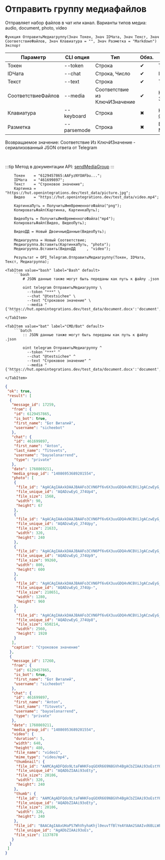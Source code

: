 ﻿---
sidebar_position: 7
description: Отправить группу медиафайлов и другие функции для работы с Telegram в Открытом пакете интеграций - бесплатной open-source библиотеке интеграций для 1С:Предприятие 8, OneScript и CLI
keywords: [1C, 1С, 1С:Предприятие, 1С:Предприятие 8.3, API, Интеграция, Сервисы, Обмен, OneScript, CLI, Telegram]
---


# Отправить группу медиафайлов
 Отправляет набор файлов в чат или канал. Варианты типов медиа: audio, document, photo, video



`Функция ОтправитьМедиагруппу(Знач Токен, Знач IDЧата, Знач Текст, Знач СоответствиеФайлов, Знач Клавиатура = "", Знач Разметка = "Markdown") Экспорт`

  | Параметр | CLI опция | Тип | Обяз. | Назначение |
  |-|-|-|-|-|
  | Токен | --token | Строка | &#x2714; | Токен бота |
  | IDЧата | --chat | Строка, Число | &#x2714; | ID целевого чата или IDЧата*IDТемы |
  | Текст | --text | Строка | &#x2714; | Текст сообщения |
  | СоответствиеФайлов | --media | Соответствие из КлючИЗначение | &#x2714; | Коллекция файлов: Ключ > Файл, Значение > Тип медиа |
  | Клавиатура | --keyboard | Строка | &#x2716; | Клавиатура. См. [`СформироватьКлавиатуруПоМассивуКнопок`](/docs/Telegram/Data-sending/Form-keyboard-from-button-array) |
  | Разметка | --parsemode | Строка | &#x2716; | Вид обработки текста (HTML, Markdown, MarkdownV2) |

  
  Возвращаемое значение:   Соответствие Из КлючИЗначение - сериализованный JSON ответа от Telegram

<br/>

:::tip
Метод в документации API: [sendMediaGroup](https://core.telegram.org/bots/api#sendmediagroup)
:::
<br/>


```bsl title="Пример использования для 1С:Предприятие/OneScript"
    Токен    = "6129457865:AAFyzNYOAFbu...";
    IDЧата   = "461699897";
    Текст    = "Строковое значение";
    Картинка = "https://hut.openintegrations.dev/test_data/picture.jpg";
    Видео    = "https://hut.openintegrations.dev/test_data/video.mp4";

    КартинкаПуть = ПолучитьИмяВременногоФайла("png");
    КопироватьФайл(Картинка, КартинкаПуть);

    ВидеоПуть = ПолучитьИмяВременногоФайла("mp4");
    КопироватьФайл(Видео, ВидеоПуть);

    ВидеоДД = Новый ДвоичныеДанные(ВидеоПуть);

    Медиагруппа = Новый Соответствие;
    Медиагруппа.Вставить(КартинкаПуть, "photo");
    Медиагруппа.Вставить(ВидеоДД     , "video");

    Результат = OPI_Telegram.ОтправитьМедиагруппу(Токен, IDЧата, Текст, Медиагруппа);
```
    

 <Tabs>
  
    <TabItem value="bash" label="Bash" default>
        ```bash
            # JSON данные также могут быть переданы как путь к файлу .json
            
            oint telegram ОтправитьМедиагруппу \
              --token "***" \
              --chat "@testsichee" \
              --text "Строковое значение" \
              --media "{'https://hut.openintegrations.dev/test_data/document.docx':'document','/tmp/mtujm52g.clr.docx':'document'}"
        ```
    </TabItem>
  
    <TabItem value="bat" label="CMD/Bat" default>
        ```batch
            :: JSON данные также могут быть переданы как путь к файлу .json
            
            oint telegram ОтправитьМедиагруппу ^
              --token "***" ^
              --chat "@testsichee" ^
              --text "Строковое значение" ^
              --media "{'https://hut.openintegrations.dev/test_data/document.docx':'document','/tmp/mtujm52g.clr.docx':'document'}"
        ```
    </TabItem>
</Tabs>


```json title="Результат"
{
 "ok": true,
 "result": [
  {
   "message_id": 17259,
   "from": {
    "id": 6129457865,
    "is_bot": true,
    "first_name": "Бот Виталий",
    "username": "sicheebot"
   },
   "chat": {
    "id": 461699897,
    "first_name": "Anton",
    "last_name": "Titovets",
    "username": "bayselonarrend",
    "type": "private"
   },
   "date": 1760869211,
   "media_group_id": "14086953689201554",
   "photo": [
    {
     "file_id": "AgACAgIAAxkDAAJBAAFo3CVN6Pf6v6X3uuGDQ4vNCBViJgACzwEyG_J74Uoy83-foYP4SgEAAwIAA3MAAzYE",
     "file_unique_id": "AQADzwEyG_J74Up4",
     "file_size": 1568,
     "width": 90,
     "height": 67
    },
    {
     "file_id": "AgACAgIAAxkDAAJBAAFo3CVN6Pf6v6X3uuGDQ4vNCBViJgACzwEyG_J74Uoy83-foYP4SgEAAwIAA20AAzYE",
     "file_unique_id": "AQADzwEyG_J74Upy",
     "file_size": 21633,
     "width": 320,
     "height": 240
    },
    {
     "file_id": "AgACAgIAAxkDAAJBAAFo3CVN6Pf6v6X3uuGDQ4vNCBViJgACzwEyG_J74Uoy83-foYP4SgEAAwIAA3gAAzYE",
     "file_unique_id": "AQADzwEyG_J74Up9",
     "file_size": 99260,
     "width": 800,
     "height": 600
    },
    {
     "file_id": "AgACAgIAAxkDAAJBAAFo3CVN6Pf6v6X3uuGDQ4vNCBViJgACzwEyG_J74Uoy83-foYP4SgEAAwIAA3kAAzYE",
     "file_unique_id": "AQADzwEyG_J74Up-",
     "file_size": 218651,
     "width": 1280,
     "height": 960
    },
    {
     "file_id": "AgACAgIAAxkDAAJBAAFo3CVN6Pf6v6X3uuGDQ4vNCBViJgACzwEyG_J74Uoy83-foYP4SgEAAwIAA3cAAzYE",
     "file_unique_id": "AQADzwEyG_J74Up8",
     "file_size": 650214,
     "width": 2560,
     "height": 1920
    }
   ],
   "caption": "Строковое значение"
  },
  {
   "message_id": 17260,
   "from": {
    "id": 6129457865,
    "is_bot": true,
    "first_name": "Бот Виталий",
    "username": "sicheebot"
   },
   "chat": {
    "id": 461699897,
    "first_name": "Anton",
    "last_name": "Titovets",
    "username": "bayselonarrend",
    "type": "private"
   },
   "date": 1760869211,
   "media_group_id": "14086953689201554",
   "video": {
    "duration": 5,
    "width": 640,
    "height": 480,
    "file_name": "video1",
    "mime_type": "video/mp4",
    "thumbnail": {
     "file_id": "AAMCAgADFQdo9LtaFWHKFoqGOXR669N8GVh4BgACbZIAAi93oEstYQvIXylJSgEAB20AAzYE",
     "file_unique_id": "AQADbZIAAi93oEty",
     "file_size": 20106,
     "width": 320,
     "height": 240
    },
    "thumb": {
     "file_id": "AAMCAgADFQdo9LtaFWHKFoqGOXR669N8GVh4BgACbZIAAi93oEstYQvIXylJSgEAB20AAzYE",
     "file_unique_id": "AQADbZIAAi93oEty",
     "file_size": 20106,
     "width": 320,
     "height": 240
    },
    "file_id": "BAACAgIAAxUHaPS7WhVhyhaKhjl0euvTfBlYeAYAAm2SAAIvd6BLLWELyF8pSUo2BA",
    "file_unique_id": "AgADbZIAAi93oEs",
    "file_size": 1137878
   }
  }
 ]
}
```
